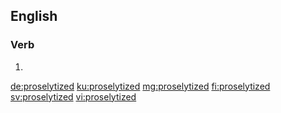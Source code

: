==English==

===Verb===
{{head|en|verb form}}

# {{en-past of|proselytize}}

[[de:proselytized]]
[[ku:proselytized]]
[[mg:proselytized]]
[[fi:proselytized]]
[[sv:proselytized]]
[[vi:proselytized]]